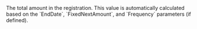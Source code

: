   

  
<ResponseField name="TotalAmount" type="object" default="">    
The total amount in the registration.   
This value is automatically calculated based on the `EndDate`, `FixedNextAmount`, and `Frequency` parameters (if defined).   

<Expandable title="properties"><CurrencyResponse />  
<AmountResponse />  
  

</Expandable> 
</ResponseField>